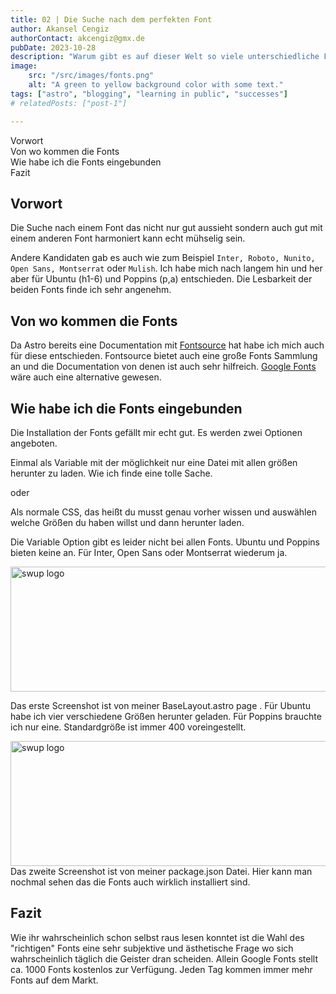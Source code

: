 ```yaml
---
title: 02 | Die Suche nach dem perfekten Font
author: Akansel Cengiz
authorContact: akcengiz@gmx.de
pubDate: 2023-10-28
description: "Warum gibt es auf dieser Welt so viele unterschiedliche Fonts ?"
image:
    src: "/src/images/fonts.png"
    alt: "A green to yellow background color with some text."
tags: ["astro", "blogging", "learning in public", "successes"]
# relatedPosts: ["post-1"]

---
```


<section class="w-10/12 text-justify"> 


<section id="toc">

- [Vorwort](#vorwort)
- [Von wo kommen die Fonts](#von-wo-kommen-die-fonts)
- [Wie habe ich die Fonts eingebunden](#wie-habe-ich-die-fonts-eingebunden)
- [Fazit](#fazit)



</section>


## Vorwort

Die Suche nach einem Font das nicht nur gut aussieht sondern auch gut mit einem anderen
Font harmoniert kann echt mühselig sein.

Andere Kandidaten gab es auch wie zum Beispiel `Inter, Roboto, Nunito, Open Sans, Montserrat` oder `Mulish`.
Ich habe mich nach langem hin und her aber für Ubuntu (h1-6) und Poppins (p,a) entschieden.
Die Lesbarkeit der beiden Fonts finde ich sehr angenehm.

## Von wo kommen die Fonts 

Da Astro bereits eine Documentation mit [Fontsource](https://fontsource.org/) hat habe ich mich auch für diese entschieden.
Fontsource bietet auch eine große Fonts Sammlung an und die Documentation von denen ist auch sehr hilfreich.
[Google Fonts](https://fonts.google.com/) wäre auch eine alternative gewesen.


## Wie habe ich die Fonts eingebunden

Die Installation der Fonts gefällt mir echt gut.
Es werden zwei Optionen angeboten.

Einmal als Variable mit der möglichkeit nur eine Datei mit allen größen herunter zu laden.
Wie ich finde eine tolle Sache.

oder

Als normale CSS, das heißt du musst genau vorher wissen und auswählen welche Größen du haben willst und dann herunter laden.

Die Variable Option gibt es leider nicht bei allen Fonts.
Ubuntu und Poppins bieten keine an.
Für Inter, Open Sans oder Montserrat wiederum ja.


<img
  src="/src/images/fontforce.png"
  width="600"
  height="200"
  decoding="async"
  loading="lazy"
  alt="swup logo"
  class="rounded border-2 border-dark float-left
   m-4"
/>

Das erste Screenshot ist von meiner BaseLayout.astro page .
Für Ubuntu habe ich vier verschiedene Größen herunter geladen.
Für Poppins brauchte ich nur eine.
Standardgröße ist immer 400 voreingestellt.


<img
  src="/src/images/ubuntuPoppins.png"
  width="600"
  height="200"
  decoding="async"
  loading="lazy"
  alt="swup logo"
  class="rounded border-2 border-dark float-right
   m-4"
/>
Das zweite Screenshot ist von meiner package.json Datei.
Hier kann man nochmal sehen das die Fonts auch wirklich installiert sind.

## Fazit

Wie ihr wahrscheinlich schon selbst raus lesen konntet ist die Wahl des "richtigen" Fonts
eine sehr subjektive und ästhetische Frage wo sich wahrscheinlich täglich die Geister dran scheiden.
Allein Google Fonts stellt ca. 1000 Fonts kostenlos zur Verfügung.
Jeden Tag kommen immer mehr Fonts auf dem Markt.


</section>


